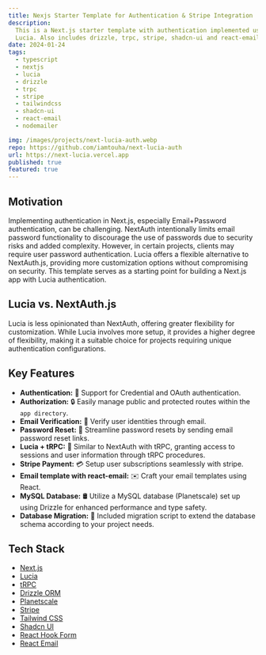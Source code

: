 ```yaml
---
title: Nexjs Starter Template for Authentication & Stripe Integration
description:
  This is a Next.js starter template with authentication implemented using
  Lucia. Also includes drizzle, trpc, stripe, shadcn-ui and react-email.
date: 2024-01-24
tags:
  - typescript
  - nextjs
  - lucia
  - drizzle
  - trpc
  - stripe
  - tailwindcss
  - shadcn-ui
  - react-email
  - nodemailer

img: /images/projects/next-lucia-auth.webp
repo: https://github.com/iamtouha/next-lucia-auth
url: https://next-lucia.vercel.app
published: true
featured: true
---
```


## Motivation

Implementing authentication in Next.js, especially Email+Password
authentication, can be challenging. NextAuth intentionally limits email password
functionality to discourage the use of passwords due to security risks and added
complexity. However, in certain projects, clients may require user password
authentication. Lucia offers a flexible alternative to NextAuth.js, providing
more customization options without compromising on security. This template
serves as a starting point for building a Next.js app with Lucia authentication.

## Lucia vs. NextAuth.js

Lucia is less opinionated than NextAuth, offering greater flexibility for
customization. While Lucia involves more setup, it provides a higher degree of
flexibility, making it a suitable choice for projects requiring unique
authentication configurations.

## Key Features

- **Authentication:** 💼 Support for Credential and OAuth authentication.
- **Authorization:** 🔒 Easily manage public and protected routes within the
  `app directory`.
- **Email Verification:** 📧 Verify user identities through email.
- **Password Reset:** 🔑 Streamline password resets by sending email password
  reset links.
- **Lucia + tRPC:** 🔄 Similar to NextAuth with tRPC, granting access to
  sessions and user information through tRPC procedures.
- **Stripe Payment:** 💳 Setup user subscriptions seamlessly with stripe.
- **Email template with react-email:** ✉️ Craft your email templates using
  React.
- **MySQL Database:** 🛢️ Utilize a MySQL database (Planetscale) set up using
  Drizzle for enhanced performance and type safety.
- **Database Migration:** 🚀 Included migration script to extend the database
  schema according to your project needs.

## Tech Stack

- [Next.js](https://nextjs.org)
- [Lucia](https://lucia-auth.com/)
- [tRPC](https://trpc.io)
- [Drizzle ORM](https://orm.drizzle.team/)
- [Planetscale](https://planetscale.com/)
- [Stripe](https://stripe.com/)
- [Tailwind CSS](https://tailwindcss.com)
- [Shadcn UI](https://ui.shadcn.com/)
- [React Hook Form](https://www.react-hook-form.com/)
- [React Email](https://react.email/)
